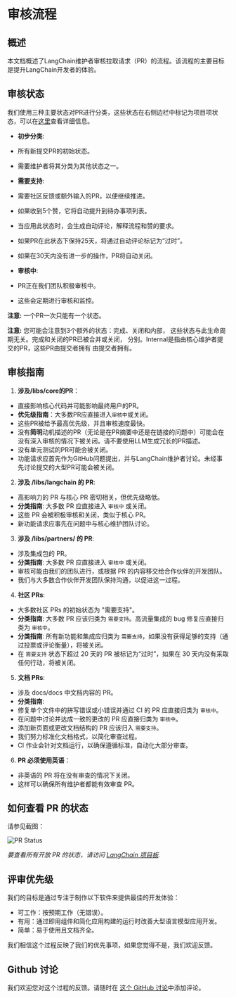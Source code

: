 # 审核流程

## 概述

本文档概述了LangChain维护者审核拉取请求（PR）的流程。该流程的主要目标是提升LangChain开发者的体验。

## 审核状态

我们使用三种主要状态对PR进行分类，这些状态在右侧边栏中标记为项目项状态，可以在[这里](https://github.com/orgs/langchain-ai/projects/12/views/1)查看详细信息。

- **初步分类**:
- 所有新提交PR的初始状态。
- 需要维护者将其分类为其他状态之一。

- **需要支持**:
- 需要社区反馈或额外输入的PR，以便继续推进。
- 如果收到5个赞，它将自动提升到待办事项列表。
- 当应用此状态时，会生成自动评论，解释流程和赞的要求。
- 如果PR在此状态下保持25天，将通过自动评论标记为“过时”。
- 如果在30天内没有进一步的操作，PR将自动关闭。

- **审核中**:
- PR正在我们团队积极审核中。
- 这些会定期进行审核和监控。

**注意:** 一个PR一次只能有一个状态。

**注意:** 您可能会注意到3个额外的状态：完成、关闭和内部，
这些状态与此生命周期无关。完成和关闭的PR已被合并或关闭，
分别。Internal是指由核心维护者提交的PR，这些PR由提交者拥有
由提交者拥有。

## 审核指南

1. **涉及/libs/core的PR**：
- 直接影响核心代码并可能影响最终用户的PR。
- **优先级指南**：大多数PR应直接进入`审核中`或关闭。
- 这些PR被给予最高优先级，并且审核速度最快。
- 没有**简明**动机描述的PR（无论是在PR摘要中还是在链接的问题中）可能会在没有深入审核的情况下被关闭。请不要使用LLM生成冗长的PR描述。
- 没有单元测试的PR可能会被关闭。
- 功能请求应首先作为GitHub问题提出，并与LangChain维护者讨论。未经事先讨论提交的大型PR可能会被关闭。

2. **涉及 /libs/langchain 的 PR**:
- 高影响力的 PR 与核心 PR 密切相关，但优先级略低。
- **分类指南**: 大多数 PR 应直接进入 `审核中` 或关闭。
- 这些 PR 会被积极审核和关闭，类似于核心 PR。
- 新功能请求应事先在问题中与核心维护团队讨论。

3. **涉及 /libs/partners/ 的 PR**:
- 涉及集成包的 PR。
- **分类指南**: 大多数 PR 应直接进入 `审核中` 或关闭。
- 审核可能由我们的团队进行，或根据 PR 的内容移交给合作伙伴的开发团队。
- 我们与大多数合作伙伴开发团队保持沟通，以促进这一过程。

4. **社区 PRs**:
- 大多数社区 PRs 的初始状态为 "需要支持"。
- **分类指南**: 大多数 PR 应该归类为 `需要支持`。高流量集成的 bug 修复应直接归类为 `审核中`。
- **分类指南**: 所有新功能和集成应归类为 `需要支持`，如果没有获得足够的支持（通过投票或评论衡量），将被关闭。
- 在 `需要支持` 状态下超过 20 天的 PR 被标记为“过时”，如果在 30 天内没有采取任何行动，将被关闭。

5. **文档 PRs**:
- 涉及 docs/docs 中文档内容的 PR。
- **分类指南**:
- 修复单个文件中的拼写错误或小错误并通过 CI 的 PR 应直接归类为 `审核中`。
- 在问题中讨论并达成一致的更改的 PR 应直接归类为 `审核中`。
- 添加新页面或更改文档结构的 PR 应该归入 `需要支持`。
- 我们努力标准化文档格式，以简化审查过程。
- CI 作业会针对文档运行，以确保遵循标准，自动化大部分审查。

6. **PR 必须使用英语**：
- 非英语的 PR 将在没有审查的情况下关闭。
- 这样可以确保所有维护者都能有效审查 PR。

## 如何查看 PR 的状态

请参见截图：

![PR Status](/img/review_process_status.png)

*要查看所有开放 PR 的状态，请访问 [LangChain 项目板](https://github.com/orgs/langchain-ai/projects/12/views/2).*

## 评审优先级

我们的目标是通过专注于制作以下软件来提供最佳的开发体验：

- 可工作：按预期工作（无错误）。
- 有用：通过即用组件和简化应用构建的运行时改善大型语言模型应用开发。
- 简单：易于使用且文档齐全。

我们相信这个过程反映了我们的优先事项，如果您觉得不是，我们欢迎反馈。

## Github 讨论

我们欢迎您对这个过程的反馈。请随时在
[这个 GitHub 讨论](https://github.com/langchain-ai/langchain/discussions/25920)中添加评论。
